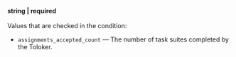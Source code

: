 **string \| required**<br/><br/>Values that are checked in the condition:

- `assignments_accepted_count` — The number of task suites completed by the Toloker.